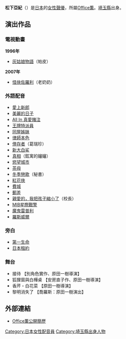 {{多個問題|
{{Unreferenced|time=2017-07-28T18:28:17+00:00}}
{{Expand|time=2017-07-28T18:28:17+00:00}}
{{expert}}
}}
{{Japanese|japanese=松下 亜紀|kana=まつした あき|romaji=Matsushita Aki}}
'''松下亞紀'''（{{bd||11月22日|}}）是[[日本|日本]]的[[女性|女性]][[聲優|聲優]]，所屬[[Office薫|Office薫]]。[[埼玉縣|埼玉縣]]出身。

== 演出作品 ==
=== 電視動畫 ===
'''1996年'''
* [[灰姑娘物語|灰姑娘物語]]（帕皮）
'''2007年'''
* [[怪俠佐羅利|怪俠佐羅利]]（老奶奶）

=== 外語配音 ===
* [[愛上新郎|愛上新郎]]
* [[美麗的日子|美麗的日子]]
* [[All_In_真愛賭注|All In 真愛賭注]]
* [[王牌特派員|王牌特派員]]
* [[同屋姊妹|同屋姊妹]]
* [[律師本色|律師本色]]
* [[倖存者|倖存者]]（葛瑞珍）
* [[新大白鲨|新大白鲨]]
* [[真相_(電視劇)|真相]]（鉉寓的嬸嬸）
* [[慾望城市|慾望城市]]
* [[茶母_(電視劇)|茶母]]
* [[冬季戀歌|冬季戀歌]]（秘書）
* [[紅花俠|紅花俠]]
* [[費城故事_(1993年)|費城]]
* [[郵差_(1997年電影)|郵差]]
* [[親愛的，我把孩子縮小了|親愛的，我把孩子縮小了]]（校長）
* [[MIB星際戰警|MIB星際戰警]]
* [[魔鬼雷普利|魔鬼雷普利]]
* [[羅斯威爾|羅斯威爾]]

=== 旁白 ===
* [[第一生命|第一生命]]
* [[日本租約|日本租約]]

=== 舞台 ===
* 接待 【別角色實作、原田一樹導演】
* 狐狸窗與白樺桌 【安房直子作、原田一樹導演】
* 香芹・白花菜 【原田一樹導演】
* 黎明消失了 【喬羅斯：原田一樹演出】

== 外部連結 ==
*{{ja}}[http://office-kaoru.movie.coocan.jp/matsushita_a/profile.htm Office薫公開簡歷] {{Wayback|url=http://office-kaoru.movie.coocan.jp/matsushita_a/profile.htm |date=20181209141009 }}

{{DEFAULTSORT:Matsushita Aki}}
[[Category:日本女性配音員|Category:日本女性配音員]]
[[Category:埼玉縣出身人物|Category:埼玉縣出身人物]]